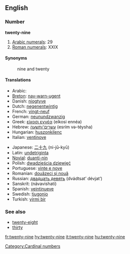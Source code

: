 ==English==

===Number===
'''twenty-nine'''

# [[w:Arabic numerals|Arabic numerals]]: 29
# [[w:Roman numerals|Roman numerals]]: XXIX

====Synonyms====
:nine and twenty

====Translations====
{{top}}
*Arabic: {{ARchar|[[تسعة وعشرين]]}} {{Unicode|(tísʕa w-ʕišrí:n)}}
*[[Breton]]: [[nav-warn-ugent]]
*Danish: [[niogtyve]]
*Dutch: [[negenentwintig]] {{f}}
*French: [[vingt-neuf]] {{m}}
*German: [[neunundzwanzig]] {{f}}
*Greek: [[είκοσι εννέα]] (eíkosi ennéa)
*Hebrew: [[עשרים־ותשעה]] (esrím və-téysha)
*Hungarian: [[huszonkilenc]]
*Italian: [[ventinove]]
{{mid}}
*Japanese: [[二十九]] (ni-jū-kyū)
*Latin: [[undetriginta]]
*[[Novial]]: [[duanti-nin]]
*Polish: [[dwadzieścia dziewięć]]
*Portuguese: [[vinte e nove]] {{m}}
*Romanian: [[douăzeci şi nouă]]
*Russian: [[двадцать девять]] (dvádtsat’ dévjat’)
*Sanskrit: (návavi{{m}}shati)
*Spanish: [[veintinueve]]
*Swedish: [[tjugonio]]
*Turkish: [[yirmi bir]]
{{bottom}}

===See also===
*[[twenty-eight]]
*[[thirty]]

[[Category:Cardinal numbers]]

[[fr:twenty-nine]]
[[hy:twenty-nine]]
[[it:twenty-nine]]
[[hu:twenty-nine]]